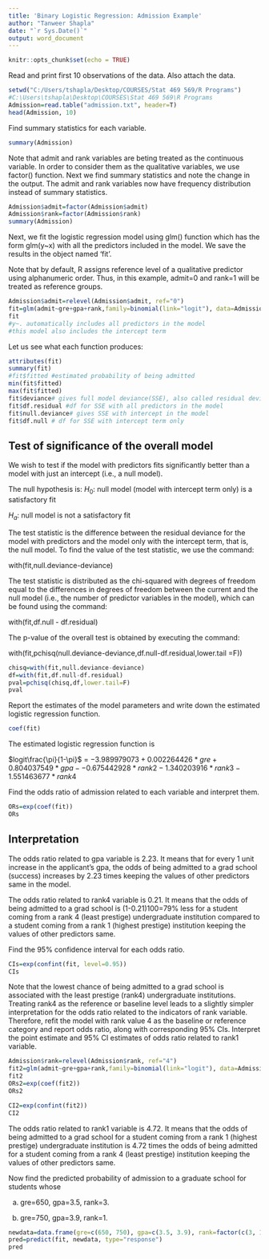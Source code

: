---
title: 'Binary Logistic Regression: Admission Example'
author: "Tanweer Shapla"
date: "`r Sys.Date()`"
output: word_document
---

```{r setup, include=FALSE, comment="", warning=FALSE}
knitr::opts_chunk$set(echo = TRUE)
```

Read and print first 10 observations of the data. Also attach the data.
```{r}
setwd("C:/Users/tshapla/Desktop/COURSES/Stat 469 569/R Programs")
#C:\Users\tshapla\Desktop\COURSES\Stat 469 569\R Programs
Admission=read.table("admission.txt", header=T)
head(Admission, 10)
```
Find summary statistics for each variable.

```{r comment=""}
summary(Admission)
```

Note that admit and rank variables are beting treated as the continuous variable. In order to consider them as the qualitative variables, we use factor() function. Next we find summary statistics and note the change in the output. The admit and rank variables now have frequency distribution instead of summary statistics. 


```{r comment=""}
Admission$admit=factor(Admission$admit)
Admission$rank=factor(Admission$rank)
summary(Admission)
```

Next, we fit the logistic regression model using glm() function which has the form glm(y~x) with all the predictors included in the model. We save the results in the object named 'fit'.

Note that by default, R assigns reference level of a qualitative predictor using alphanumeric order. Thus, in this example, admit=0 and rank=1 will be treated as reference groups.

```{r comment=""}
Admission$admit=relevel(Admission$admit, ref="0")
fit=glm(admit~gre+gpa+rank,family=binomial(link="logit"), data=Admission)
fit
#y~. automatically includes all predictors in the model
#this model also includes the intercept term
```

Let us see what each function produces:

```{r comment=""}
attributes(fit)
summary(fit)
#fit$fitted #estimated probability of being admitted
min(fit$fitted)
max(fit$fitted)
fit$deviance# gives full model deviance(SSE), also called residual deviance
fit$df.residual #df for SSE with all predictors in the model
fit$null.deviance# gives SSE with intercept in the model
fit$df.null # df for SSE with intercept term only
```
## Test of significance of the overall model

We wish to test if the model with predictors fits significantly better than a model with just an intercept (i.e., a null model). 

The null hypothesis is: $H_0$: null model (model with intercept term only) is a satisfactory fit

$H_a$: null model is not a satisfactory fit

The test statistic is the difference between the residual deviance for the model with predictors and the model only with the intercept term, that is, the null model. To find the value of the test statistic, we use the command:

with(fit,null.deviance-deviance)

The test statistic is distributed as the chi-squared with degrees of freedom equal to the differences in degrees of freedom between the current and the null model (i.e., the number of predictor variables in the model), which can be found using the command:

with(fit,df.null - df.residual)

The p-value of the overall test is obtained by executing the command:

with(fit,pchisq(null.deviance-deviance,df.null-df.residual,lower.tail =F))

```{r comment=""}
chisq=with(fit,null.deviance-deviance)
df=with(fit,df.null-df.residual)
pval=pchisq(chisq,df,lower.tail=F)
pval
```
Report the estimates of the model parameters and write down the estimated logistic regression function. 

```{r comment=""}
coef(fit)
```
The estimated logistic regression function is

$logit\frac{\pi}{1-\pi}$ = $-3.989979073+0.002264426*gre+0.804037549*gpa--0.675442928*rank2-1.340203916*rank3-1.551463677*rank4$


Find the odds ratio of admission related to each variable and interpret them. 

```{r comment=""}
ORs=exp(coef(fit))
ORs
```
## Interpretation

The odds ratio related to gpa variable is 2.23. It means that for every 1 unit increase in the applicant's gpa, the odds of being admitted to a grad school (success) increases by 2.23 times keeping the values of other predictors same in the model. 

The odds ratio related to rank4 variable is 0.21. It means that the odds of being admitted to a grad school is (1-0.21)100=79% less for a student coming from a 
rank 4 (least prestige) undergraduate institution compared to a student coming from a rank 1 (highest prestige) institution keeping the values of other predictors same.

Find the 95% confidence interval for each odds ratio. 

```{r comment=""}
CIs=exp(confint(fit, level=0.95))
CIs
```

Note that the lowest chance of being admitted to a grad school is associated with the least prestige (rank4) undergraduate institutions. Treating rank4 as the reference or baseline level leads to a slightly simpler interpretation for the odds ratio related to the indicators of rank variable. Therefore, refit the model with rank value 4 as the baseline or reference category and report odds ratio, along with corresponding 95% CIs. Interpret the point estimate and 95% CI estimates of odds ratio related to rank1 variable. 

```{r comment=""}
Admission$rank=relevel(Admission$rank, ref="4")
fit2=glm(admit~gre+gpa+rank,family=binomial(link="logit"), data=Admission)
fit2
ORs2=exp(coef(fit2))
ORs2

CI2=exp(confint(fit2))
CI2
```
The odds ratio related to rank1 variable is 4.72. It means that the odds of being admitted to a grad school for a student coming from a rank 1 (highest prestige) undergraduate institution is 4.72 times the odds of being admitted for a student coming from a rank 4 (least prestige) institution keeping the values of other predictors same.


Now find the predicted probability of admission to a graduate school for students whose

a. gre=650, gpa=3.5, rank=3.

b. gre=750, gpa=3.9, rank=1.

```{r comment=""}
newdata=data.frame(gre=c(650, 750), gpa=c(3.5, 3.9), rank=factor(c(3, 1)))
pred=predict(fit, newdata, type="response")
pred
```



